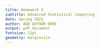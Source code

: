 ```yaml
---
title: Homework 3
subtitle: Advanced Statistical Computing
date: Spring 2023
author: ADD AUTHOR HERE
output: pdf_document
fontsize: 11pt
geometry: margin=1in
---
```


